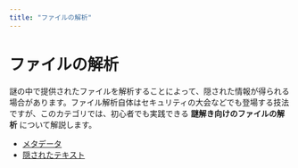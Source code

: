```yaml
---
title: "ファイルの解析"
---
```


# ファイルの解析

謎の中で提供されたファイルを解析することによって、隠された情報が得られる場合があります。ファイル解析自体はセキュリティの大会などでも登場する技法ですが、このカテゴリでは、初心者でも実践できる **謎解き向けのファイルの解析** について解説します。

- [メタデータ](./forensic/metadata.mdx)
- [隠されたテキスト](./forensic/hidden-text.mdx)